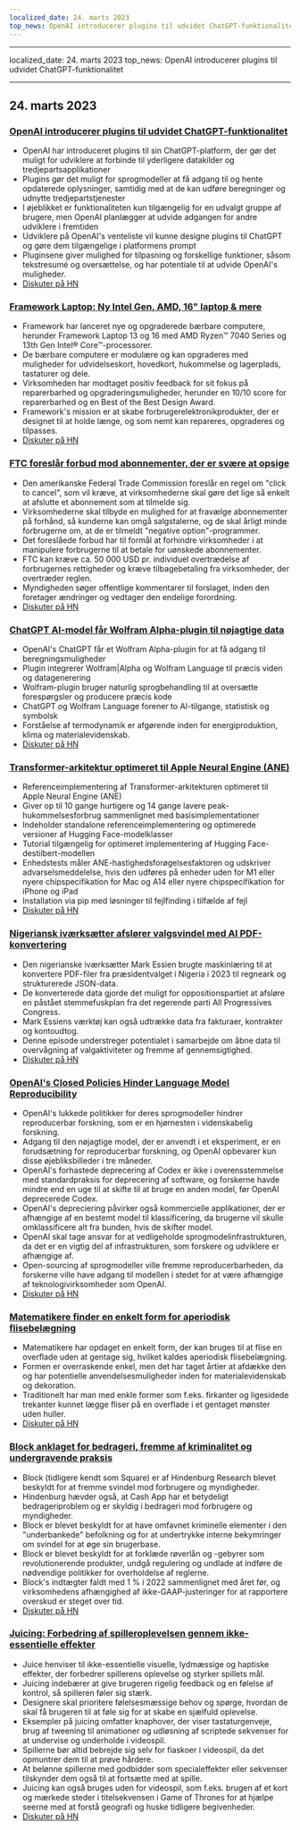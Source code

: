 ```yaml
---
localized_date: 24. marts 2023
top_news: OpenAI introducerer plugins til udvidet ChatGPT-funktionalitet
---
```


---

localized_date: 24. marts 2023
top_news: OpenAI introducerer plugins til udvidet ChatGPT-funktionalitet

---



<CallToAction />

<Steps>

## 24. marts 2023

### [OpenAI introducerer plugins til udvidet ChatGPT-funktionalitet](https://openai.com/blog/chatgpt-plugins)

- OpenAI har introduceret plugins til sin ChatGPT-platform, der gør det muligt for udviklere at forbinde til yderligere datakilder og tredjepartsapplikationer
- Plugins gør det muligt for sprogmodeller at få adgang til og hente opdaterede oplysninger, samtidig med at de kan udføre beregninger og udnytte tredjepartstjenester
- I øjeblikket er funktionaliteten kun tilgængelig for en udvalgt gruppe af brugere, men OpenAI planlægger at udvide adgangen for andre udviklere i fremtiden
- Udviklere på OpenAI's venteliste vil kunne designe plugins til ChatGPT og gøre dem tilgængelige i platformens prompt
- Pluginsene giver mulighed for tilpasning og forskellige funktioner, såsom tekstresumé og oversættelse, og har potentiale til at udvide OpenAI's muligheder.
- [Diskuter på HN](http://news.ycombinator.com/item?id=35277677)

### [Framework Laptop: Ny Intel Gen, AMD, 16" laptop & mere](https://frame.work/)

- Framework har lanceret nye og opgraderede bærbare computere, herunder Framework Laptop 13 og 16 med AMD Ryzen™ 7040 Series og 13th Gen Intel® Core™-processorer.
- De bærbare computere er modulære og kan opgraderes med muligheder for udvidelseskort, hovedkort, hukommelse og lagerplads, tastaturer og dele.
- Virksomheden har modtaget positiv feedback for sit fokus på reparerbarhed og opgraderingsmuligheder, herunder en 10/10 score for reparerbarhed og en Best of the Best Design Award.
- Framework's mission er at skabe forbrugerelektronikprodukter, der er designet til at holde længe, og som nemt kan repareres, opgraderes og tilpasses.
- [Diskuter på HN](http://news.ycombinator.com/item?id=35277660)

### [FTC foreslår forbud mod abonnementer, der er svære at opsige](https://www.theverge.com/2023/3/23/23652373/ftc-click-to-cancel-subscription-service-dark-patterns-ban)

- Den amerikanske Federal Trade Commission foreslår en regel om "click to cancel", som vil kræve, at virksomhederne skal gøre det lige så enkelt at afslutte et abonnement som at tilmelde sig.
- Virksomhederne skal tilbyde en mulighed for at fravælge abonnementer på forhånd, så kunderne kan omgå salgstalerne, og de skal årligt minde forbrugerne om, at de er tilmeldt "negative option"-programmer.
- Det foreslåede forbud har til formål at forhindre virksomheder i at manipulere forbrugerne til at betale for uønskede abonnementer.
- FTC kan kræve ca. 50 000 USD pr. individuel overtrædelse af forbrugernes rettigheder og kræve tilbagebetaling fra virksomheder, der overtræder reglen.
- Myndigheden søger offentlige kommentarer til forslaget, inden den foretager ændringer og vedtager den endelige forordning.
- [Diskuter på HN](http://news.ycombinator.com/item?id=35274519)

### [ChatGPT AI-model får Wolfram Alpha-plugin til nøjagtige data](https://writings.stephenwolfram.com/2023/03/chatgpt-gets-its-wolfram-superpowers/)

- OpenAI's ChatGPT får et Wolfram Alpha-plugin for at få adgang til beregningsmuligheder
- Plugin integrerer Wolfram|Alpha og Wolfram Language til præcis viden og datagenerering
- Wolfram-plugin bruger naturlig sprogbehandling til at oversætte forespørgsler og producere præcis kode
- ChatGPT og Wolfram Language forener to AI-tilgange, statistisk og symbolsk
- Forståelse af termodynamik er afgørende inden for energiproduktion, klima og materialevidenskab.
- [Diskuter på HN](http://news.ycombinator.com/item?id=35277925)

### [Transformer-arkitektur optimeret til Apple Neural Engine (ANE)](https://github.com/apple/ml-ane-transformers)

- Referenceimplementering af Transformer-arkitekturen optimeret til Apple Neural Engine (ANE)
- Giver op til 10 gange hurtigere og 14 gange lavere peak-hukommelsesforbrug sammenlignet med basisimplementationer
- Indeholder standalone referenceimplementering og optimerede versioner af Hugging Face-modelklasser
- Tutorial tilgængelig for optimeret implementering af Hugging Face-destilbert-modellen
- Enhedstests måler ANE-hastighedsforøgelsesfaktoren og udskriver advarselsmeddelelse, hvis den udføres på enheder uden for M1 eller nyere chipspecifikation for Mac og A14 eller nyere chipspecifikation for iPhone og iPad
- Installation via pip med løsninger til fejlfinding i tilfælde af fejl
- [Diskuter på HN](http://news.ycombinator.com/item?id=35282325)

### [Nigeriansk iværksætter afslører valgsvindel med AI PDF-konvertering](https://markessien.com/posts/drama_of_transcription/)

- Den nigerianske iværksætter Mark Essien brugte maskinlæring til at konvertere PDF-filer fra præsidentvalget i Nigeria i 2023 til regneark og strukturerede JSON-data.
- De konverterede data gjorde det muligt for oppositionspartiet at afsløre en påstået stemmefuskplan fra det regerende parti All Progressives Congress.
- Mark Essiens værktøj kan også udtrække data fra fakturaer, kontrakter og kontoudtog.
- Denne episode understreger potentialet i samarbejde om åbne data til overvågning af valgaktiviteter og fremme af gennemsigtighed.
- [Diskuter på HN](http://news.ycombinator.com/item?id=35272227)

### [OpenAI's Closed Policies Hinder Language Model Reproducibility](https://aisnakeoil.substack.com/p/openais-policies-hinder-reproducible)

- OpenAI's lukkede politikker for deres sprogmodeller hindrer reproducerbar forskning, som er en hjørnesten i videnskabelig forskning.
- Adgang til den nøjagtige model, der er anvendt i et eksperiment, er en forudsætning for reproducerbar forskning, og OpenAI opbevarer kun disse øjebliksbilleder i tre måneder.
- OpenAI's forhastede deprecering af Codex er ikke i overensstemmelse med standardpraksis for deprecering af software, og forskerne havde mindre end en uge til at skifte til at bruge en anden model, før OpenAI deprecerede Codex.
- OpenAI's depreciering påvirker også kommercielle applikationer, der er afhængige af en bestemt model til klassificering, da brugerne vil skulle omklassificere alt fra bunden, hvis de skifter model.
- OpenAI skal tage ansvar for at vedligeholde sprogmodelinfrastrukturen, da det er en vigtig del af infrastrukturen, som forskere og udviklere er afhængige af.
- Open-sourcing af sprogmodeller ville fremme reproducerbarheden, da forskerne ville have adgang til modellen i stedet for at være afhængige af teknologivirksomheder som OpenAI.
- [Diskuter på HN](http://news.ycombinator.com/item?id=35269304)

### [Matematikere finder en enkelt form for aperiodisk flisebelægning](https://www.newscientist.com/article/2365363-mathematicians-discover-shape-that-can-tile-a-wall-and-never-repeat/)

- Matematikere har opdaget en enkelt form, der kan bruges til at flise en overflade uden at gentage sig, hvilket kaldes aperiodisk flisebelægning.
- Formen er overraskende enkel, men det har taget årtier at afdække den og har potentielle anvendelsesmuligheder inden for materialevidenskab og dekoration.
- Traditionelt har man med enkle former som f.eks. firkanter og ligesidede trekanter kunnet lægge fliser på en overflade i et gentaget mønster uden huller.
- [Diskuter på HN](http://news.ycombinator.com/item?id=35273707)

### [Block anklaget for bedrageri, fremme af kriminalitet og undergravende praksis](https://hindenburgresearch.com/block/)

- Block (tidligere kendt som Square) er af Hindenburg Research blevet beskyldt for at fremme svindel mod forbrugere og myndigheder.
- Hindenburg hævder også, at Cash App har et betydeligt bedrageriproblem og er skyldig i bedrageri mod forbrugere og myndigheder.
- Block er blevet beskyldt for at have omfavnet kriminelle elementer i den "underbankede" befolkning og for at undertrykke interne bekymringer om svindel for at øge sin brugerbase.
- Block er blevet beskyldt for at forklæde røverlån og -gebyrer som revolutionerende produkter, undgå regulering og undlade at indføre de nødvendige politikker for overholdelse af reglerne.
- Block's indtægter faldt med 1 % i 2022 sammenlignet med året før, og virksomhedens afhængighed af ikke-GAAP-justeringer for at rapportere overskud er steget over tid.
- [Diskuter på HN](http://news.ycombinator.com/item?id=35273782)

### [Juicing: Forbedring af spilleroplevelsen gennem ikke-essentielle effekter](https://garden.bradwoods.io/notes/design/juice)

- Juice henviser til ikke-essentielle visuelle, lydmæssige og haptiske effekter, der forbedrer spillerens oplevelse og styrker spillets mål.
- Juicing indebærer at give brugeren rigelig feedback og en følelse af kontrol, så spilleren føler sig stærk.
- Designere skal prioritere følelsesmæssige behov og spørge, hvordan de skal få brugeren til at føle sig for at skabe en sjælfuld oplevelse.
- Eksempler på juicing omfatter knaphover, der viser tastaturgenveje, brug af tweening til animationer og udløsning af scriptede sekvenser for at undervise og underholde i videospil.
- Spillerne bør altid bebrejde sig selv for fiaskoer i videospil, da det opmuntrer dem til at prøve hårdere.
- At belønne spillerne med godbidder som specialeffekter eller sekvenser tilskynder dem også til at fortsætte med at spille.
- Juicing kan også bruges uden for videospil, som f.eks. brugen af et kort og mærkede steder i titelsekvensen i Game of Thrones for at hjælpe seerne med at forstå geografi og huske tidligere begivenheder.
- [Diskuter på HN](http://news.ycombinator.com/item?id=35273139)

</Steps>

